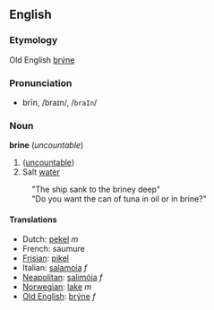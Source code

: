 ==English==
===Etymology===
Old English [[brýne]]

===Pronunciation===
*brīn, /braɪn/, /<tt>braIn</tt>/

===Noun===
'''brine''' (''uncountable'')

#([[uncountable]])
# Salt [[water]]
:"The ship sank to the briney deep"
:"Do you want the can of tuna in oil or in brine?"

====Translations====
*Dutch: [[pekel]] ''m''
*French: saumure
*[[Frisian]]: [[pikel]]
*Italian: [[salamoia]] ''f''
*[[Neapolitan]]: [[salimóia]] ''f''
*[[Norwegian]]: [[lake]] ''m''
*[[Old English]]: [[brýne]] ''f''